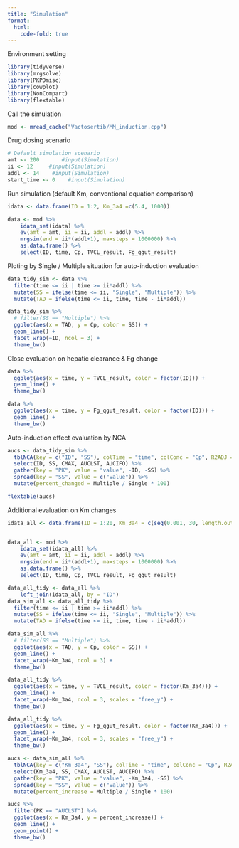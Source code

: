 ```yaml
---
title: "Simulation"
format:
  html:
    code-fold: true
---
```


Environment setting

```r
library(tidyverse)
library(mrgsolve)
library(PKPDmisc)
library(cowplot)
library(NonCompart)
library(flextable)

```

Call the simulation 

```r

mod <- mread_cache("Vactosertib/MM_induction.cpp")

```

Drug dosing scenario

```r
# Default simulation scenario
amt <- 200       #input(Simulation)
ii <- 12     #input(Simulation)
addl <- 14    #input(Simulation)
start_time <- 0    #input(Simulation)
```

Run simulation (default Km, conventional equation comparison)

```r

idata <- data.frame(ID = 1:2, Km_3a4 =c(5.4, 1000)) 

data <- mod %>%
    idata_set(idata) %>%
    ev(amt = amt, ii = ii, addl = addl) %>%
    mrgsim(end = ii*(addl+1), maxsteps = 1000000) %>%
    as.data.frame() %>%
    select(ID, time, Cp, TVCL_result, Fg_qgut_result)

```


Ploting by Single / Multiple situation for auto-induction evaluation

```r
data_tidy_sim <- data %>%
  filter(time <= ii | time >= ii*addl) %>%
  mutate(SS = ifelse(time <= ii, "Single", "Multiple")) %>%
  mutate(TAD = ifelse(time <= ii, time, time - ii*addl)) 

data_tidy_sim %>%
  # filter(SS == "Multiple") %>%
  ggplot(aes(x = TAD, y = Cp, color = SS)) +
  geom_line() +
  facet_wrap(~ID, ncol = 3) +
  theme_bw()
```

Close evaluation on hepatic clearance & Fg change

```r

data %>%
  ggplot(aes(x = time, y = TVCL_result, color = factor(ID))) +
  geom_line() +
  theme_bw()

data %>%
  ggplot(aes(x = time, y = Fg_qgut_result, color = factor(ID))) +
  geom_line() +
  theme_bw()
```


Auto-induction effect evaluation by NCA

```r
aucs <- data_tidy_sim %>%
  tblNCA(key = c("ID", "SS"), colTime = "time", colConc = "Cp", R2ADJ = -1) %>%
  select(ID, SS, CMAX, AUCLST, AUCIFO) %>%
  gather(key = "PK", value = "value", -ID, -SS) %>%
  spread(key = "SS", value = c("value")) %>%
  mutate(percent_changed = Multiple / Single * 100) 

flextable(aucs)
```


Additional evaluation on Km changes

```r
idata_all <- data.frame(ID = 1:20, Km_3a4 = c(seq(0.001, 30, length.out = 10), seq(100, 1000, length.out = 10))) 


data_all <- mod %>%
    idata_set(idata_all) %>%
    ev(amt = amt, ii = ii, addl = addl) %>%
    mrgsim(end = ii*(addl+1), maxsteps = 1000000) %>%
    as.data.frame() %>%
    select(ID, time, Cp, TVCL_result, Fg_qgut_result)

data_all_tidy <- data_all %>%
    left_join(idata_all, by = "ID")
data_sim_all <- data_all_tidy %>%
  filter(time <= ii | time >= ii*addl) %>%
  mutate(SS = ifelse(time <= ii, "Single", "Multiple")) %>%
  mutate(TAD = ifelse(time <= ii, time, time - ii*addl)) 


```


```r

data_sim_all %>%
  # filter(SS == "Multiple") %>%
  ggplot(aes(x = TAD, y = Cp, color = SS)) +
  geom_line() +
  facet_wrap(~Km_3a4, ncol = 3) +
  theme_bw()

```


```r
data_all_tidy %>%
  ggplot(aes(x = time, y = TVCL_result, color = factor(Km_3a4))) +
  geom_line() +
  facet_wrap(~Km_3a4, ncol = 3, scales = "free_y") +
  theme_bw()

data_all_tidy %>%
  ggplot(aes(x = time, y = Fg_qgut_result, color = factor(Km_3a4))) +
  geom_line() +
  facet_wrap(~Km_3a4, ncol = 3, scales = "free_y") +
  theme_bw()
```


```r

aucs <- data_sim_all %>%
  tblNCA(key = c("Km_3a4", "SS"), colTime = "time", colConc = "Cp", R2ADJ = -1) %>%
  select(Km_3a4, SS, CMAX, AUCLST, AUCIFO) %>%
  gather(key = "PK", value = "value", -Km_3a4, -SS) %>%
  spread(key = "SS", value = c("value")) %>%
  mutate(percent_increase = Multiple / Single * 100) 

aucs %>%
  filter(PK == "AUCLST") %>%
  ggplot(aes(x = Km_3a4, y = percent_increase)) +
  geom_line() +
  geom_point() +
  theme_bw()
```